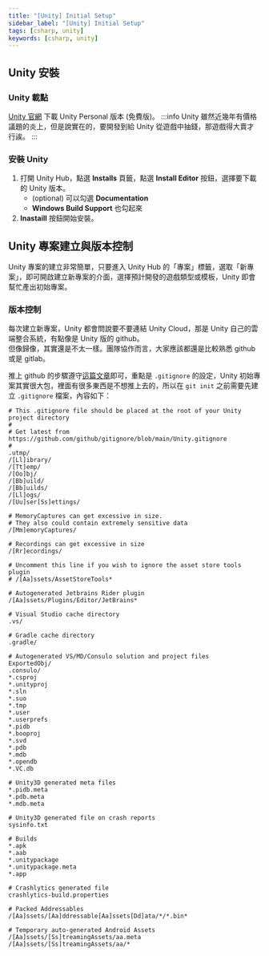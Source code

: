 ```yaml
---
title: "[Unity] Initial Setup"
sidebar_label: "[Unity] Initial Setup"
tags: [csharp, unity]
keywords: [csharp, unity]
---
```


## Unity 安裝
### Unity 載點
[Unity 官網](https://unity.com/products) 下載 Unity Personal 版本 (免費版)。
:::info
Unity 雖然近幾年有價格議題的炎上，但是說實在的，要開發到給 Unity 從遊戲中抽錢，那遊戲得大賣才行誒。
:::

### 安裝 Unity
1. 打開 Unity Hub，點選 **Installs** 頁籤，點選 **Install Editor** 按鈕，選擇要下載的 Unity 版本。
    - (optional) 可以勾選 **Documentation**
    - **Windows Build Support** 也勾起來
2. **Inastaill** 按鈕開始安裝。

## Unity 專案建立與版本控制
Unity 專案的建立非常簡單，只要進入 Unity Hub 的「專案」標籤，選取「新專案」，即可開啟建立新專案的介面，選擇預計開發的遊戲類型或模板，Unity 即會幫忙產出初始專案。

### 版本控制
每次建立新專案，Unity 都會問說要不要連結 Unity Cloud，那是 Unity 自己的雲端整合系統，有點像是 Unity 版的 github。  
但像歸像，其實還是不太一樣。團隊協作而言，大家應該都還是比較熟悉 github 或是 gitlab。

推上 github 的步驟遵守[這篇文章](../../01-Env/02-git.mdx)即可，重點是 `.gitignore` 的設定，Unity 初始專案其實很大包，裡面有很多東西是不想推上去的，所以在 `git init` 之前需要先建立 `.gitignore` 檔案，內容如下：

```gitignore
# This .gitignore file should be placed at the root of your Unity project directory
#
# Get latest from https://github.com/github/gitignore/blob/main/Unity.gitignore
#
.utmp/
/[Ll]ibrary/
/[Tt]emp/
/[Oo]bj/
/[Bb]uild/
/[Bb]uilds/
/[Ll]ogs/
/[Uu]ser[Ss]ettings/

# MemoryCaptures can get excessive in size.
# They also could contain extremely sensitive data
/[Mm]emoryCaptures/

# Recordings can get excessive in size
/[Rr]ecordings/

# Uncomment this line if you wish to ignore the asset store tools plugin
# /[Aa]ssets/AssetStoreTools*

# Autogenerated Jetbrains Rider plugin
/[Aa]ssets/Plugins/Editor/JetBrains*

# Visual Studio cache directory
.vs/

# Gradle cache directory
.gradle/

# Autogenerated VS/MD/Consulo solution and project files
ExportedObj/
.consulo/
*.csproj
*.unityproj
*.sln
*.suo
*.tmp
*.user
*.userprefs
*.pidb
*.booproj
*.svd
*.pdb
*.mdb
*.opendb
*.VC.db

# Unity3D generated meta files
*.pidb.meta
*.pdb.meta
*.mdb.meta

# Unity3D generated file on crash reports
sysinfo.txt

# Builds
*.apk
*.aab
*.unitypackage
*.unitypackage.meta
*.app

# Crashlytics generated file
crashlytics-build.properties

# Packed Addressables
/[Aa]ssets/[Aa]ddressable[Aa]ssets[Dd]ata/*/*.bin*

# Temporary auto-generated Android Assets
/[Aa]ssets/[Ss]treamingAssets/aa.meta
/[Aa]ssets/[Ss]treamingAssets/aa/*
```